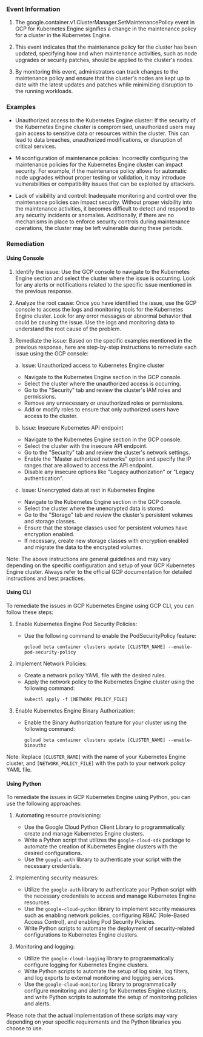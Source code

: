 
### Event Information

1. The google.container.v1.ClusterManager.SetMaintenancePolicy event in GCP for Kubernetes Engine signifies a change in the maintenance policy for a cluster in the Kubernetes Engine.

2. This event indicates that the maintenance policy for the cluster has been updated, specifying how and when maintenance activities, such as node upgrades or security patches, should be applied to the cluster's nodes.

3. By monitoring this event, administrators can track changes to the maintenance policy and ensure that the cluster's nodes are kept up to date with the latest updates and patches while minimizing disruption to the running workloads.


### Examples

- Unauthorized access to the Kubernetes Engine cluster: If the security of the Kubernetes Engine cluster is compromised, unauthorized users may gain access to sensitive data or resources within the cluster. This can lead to data breaches, unauthorized modifications, or disruption of critical services.

- Misconfiguration of maintenance policies: Incorrectly configuring the maintenance policies for the Kubernetes Engine cluster can impact security. For example, if the maintenance policy allows for automatic node upgrades without proper testing or validation, it may introduce vulnerabilities or compatibility issues that can be exploited by attackers.

- Lack of visibility and control: Inadequate monitoring and control over the maintenance policies can impact security. Without proper visibility into the maintenance activities, it becomes difficult to detect and respond to any security incidents or anomalies. Additionally, if there are no mechanisms in place to enforce security controls during maintenance operations, the cluster may be left vulnerable during these periods.

### Remediation

#### Using Console

1. Identify the issue: Use the GCP console to navigate to the Kubernetes Engine section and select the cluster where the issue is occurring. Look for any alerts or notifications related to the specific issue mentioned in the previous response.

2. Analyze the root cause: Once you have identified the issue, use the GCP console to access the logs and monitoring tools for the Kubernetes Engine cluster. Look for any error messages or abnormal behavior that could be causing the issue. Use the logs and monitoring data to understand the root cause of the problem.

3. Remediate the issue: Based on the specific examples mentioned in the previous response, here are step-by-step instructions to remediate each issue using the GCP console:

   a. Issue: Unauthorized access to Kubernetes Engine cluster
      - Navigate to the Kubernetes Engine section in the GCP console.
      - Select the cluster where the unauthorized access is occurring.
      - Go to the "Security" tab and review the cluster's IAM roles and permissions.
      - Remove any unnecessary or unauthorized roles or permissions.
      - Add or modify roles to ensure that only authorized users have access to the cluster.

   b. Issue: Insecure Kubernetes API endpoint
      - Navigate to the Kubernetes Engine section in the GCP console.
      - Select the cluster with the insecure API endpoint.
      - Go to the "Security" tab and review the cluster's network settings.
      - Enable the "Master authorized networks" option and specify the IP ranges that are allowed to access the API endpoint.
      - Disable any insecure options like "Legacy authorization" or "Legacy authentication".

   c. Issue: Unencrypted data at rest in Kubernetes Engine
      - Navigate to the Kubernetes Engine section in the GCP console.
      - Select the cluster where the unencrypted data is stored.
      - Go to the "Storage" tab and review the cluster's persistent volumes and storage classes.
      - Ensure that the storage classes used for persistent volumes have encryption enabled.
      - If necessary, create new storage classes with encryption enabled and migrate the data to the encrypted volumes.

Note: The above instructions are general guidelines and may vary depending on the specific configuration and setup of your GCP Kubernetes Engine cluster. Always refer to the official GCP documentation for detailed instructions and best practices.

#### Using CLI

To remediate the issues in GCP Kubernetes Engine using GCP CLI, you can follow these steps:

1. Enable Kubernetes Engine Pod Security Policies:
   - Use the following command to enable the PodSecurityPolicy feature:
     ```
     gcloud beta container clusters update [CLUSTER_NAME] --enable-pod-security-policy
     ```

2. Implement Network Policies:
   - Create a network policy YAML file with the desired rules.
   - Apply the network policy to the Kubernetes Engine cluster using the following command:
     ```
     kubectl apply -f [NETWORK_POLICY_FILE]
     ```

3. Enable Kubernetes Engine Binary Authorization:
   - Enable the Binary Authorization feature for your cluster using the following command:
     ```
     gcloud beta container clusters update [CLUSTER_NAME] --enable-binauthz
     ```

Note: Replace `[CLUSTER_NAME]` with the name of your Kubernetes Engine cluster, and `[NETWORK_POLICY_FILE]` with the path to your network policy YAML file.

#### Using Python

To remediate the issues in GCP Kubernetes Engine using Python, you can use the following approaches:

1. Automating resource provisioning:
   - Use the Google Cloud Python Client Library to programmatically create and manage Kubernetes Engine clusters.
   - Write a Python script that utilizes the `google-cloud-sdk` package to automate the creation of Kubernetes Engine clusters with the desired configurations.
   - Use the `google-auth` library to authenticate your script with the necessary credentials.

2. Implementing security measures:
   - Utilize the `google-auth` library to authenticate your Python script with the necessary credentials to access and manage Kubernetes Engine resources.
   - Use the `google-cloud-python` library to implement security measures such as enabling network policies, configuring RBAC (Role-Based Access Control), and enabling Pod Security Policies.
   - Write Python scripts to automate the deployment of security-related configurations to Kubernetes Engine clusters.

3. Monitoring and logging:
   - Utilize the `google-cloud-logging` library to programmatically configure logging for Kubernetes Engine clusters.
   - Write Python scripts to automate the setup of log sinks, log filters, and log exports to external monitoring and logging services.
   - Use the `google-cloud-monitoring` library to programmatically configure monitoring and alerting for Kubernetes Engine clusters, and write Python scripts to automate the setup of monitoring policies and alerts.

Please note that the actual implementation of these scripts may vary depending on your specific requirements and the Python libraries you choose to use.

